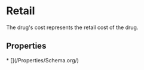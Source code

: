   
# Retail

The drug's cost represents the retail cost of the drug.

## Properties

<Grid>
* [](/Properties/Schema.org/)
</Grid>

